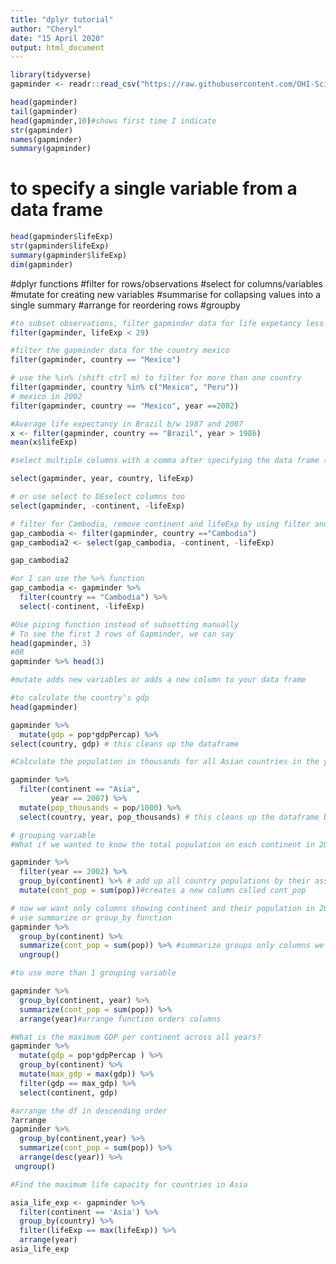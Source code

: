 ```yaml
---
title: "dplyr tutorial"
author: "Cheryl"
date: "15 April 2020"
output: html_document
---
```


```r
library(tidyverse)
gapminder <- readr::read_csv("https://raw.githubusercontent.com/OHI-Science/data-science-training/master/data/gapminder.csv")

head(gapminder)
tail(gapminder)
head(gapminder,10)#shows first time I indicate
str(gapminder)
names(gapminder)
summary(gapminder)
```
# to specify a single variable from a data frame
```r
head(gapminder$lifeExp)
str(gapminder$lifeExp)
summary(gapminder$lifeExp)
dim(gapminder)
```
#dplyr functions
#filter for rows/observations
#select for columns/variables
#mutate for creating new variables
#summarise for collapsing values into a single summary
#arrange for reordering rows
#groupby 

```r
#to subset observations, filter gapminder data for life expetancy less than 29
filter(gapminder, lifeExp < 29)

#filter the gapminder data for the country mexico
filter(gapminder, country == "Mexico")
```

```r
# use the %in% (shift ctrl m) to filter for more than one country
filter(gapminder, country %in% c("Mexico", "Peru"))
# mexico in 2002
filter(gapminder, country == "Mexico", year ==2002)
```

```r
#Average life expectancy in Brazil b/w 1987 and 2007
x <- filter(gapminder, country == "Brazil", year > 1986)
mean(x$lifeExp)
```

```r
#select multiple columns with a comma after specifying the data frame ( gapminder)

select(gapminder, year, country, lifeExp)

# or use select to DEselect columns too
select(gapminder, -continent, -lifeExp)
```

```r
# filter for Cambodia, remove continent and lifeExp by using filter and select
gap_cambodia <- filter(gapminder, country =="Cambodia")
gap_cambodia2 <- select(gap_cambodia, -continent, -lifeExp)

gap_cambodia2

#or I can use the %>% function
gap_cambodia <- gapminder %>% 
  filter(country == "Cambodia") %>% 
  select(-continent, -lifeExp)

```

```r
#Use piping function instead of subsetting manually
# To see the first 3 rows of Gapminder, we can say
head(gapminder, 3)
#0R
gapminder %>% head(3)

```

```r

#mutate adds new variables or adds a new column to your data frame

#to calculate the country's gdp
head(gapminder)

gapminder %>%
  mutate(gdp = pop*gdpPercap) %>% 
select(country, gdp) # this cleans up the dataframe

#Calculate the population in thousands for all Asian countries in the year 2007 and add it as a new column.

gapminder %>% 
  filter(continent == "Asia",
         year == 2007) %>% 
  mutate(pop_thousands = pop/1000) %>% 
  select(country, year, pop_thousands) # this cleans up the dataframe but isn't necessary

```

```r
# grouping variable
#What if we wanted to know the total population on each continent in 2002? 

gapminder %>% 
  filter(year == 2002) %>%
  group_by(continent) %>% # add up all country populations by their associated continents
  mutate(cont_pop = sum(pop))#creates a new column called cont_pop

# now we want only columns showing continent and their population in 2002
# use summarize or group_by function
gapminder %>% 
  group_by(continent) %>% 
  summarize(cont_pop = sum(pop)) %>% #summarize groups only columns we want
  ungroup()

#to use more than 1 grouping variable

gapminder %>% 
  group_by(continent, year) %>% 
  summarize(cont_pop = sum(pop)) %>% 
  arrange(year)#arrange function orders columns

#What is the maximum GDP per continent across all years?
gapminder %>% 
  mutate(gdp = pop*gdpPercap ) %>% 
  group_by(continent) %>% 
  mutate(max_gdp = max(gdp)) %>% 
  filter(gdp == max_gdp) %>% 
  select(continent, gdp)

#arrange the df in descending order
?arrange
gapminder %>% 
  group_by(continent,year) %>% 
  summarize(cont_pop = sum(pop)) %>% 
  arrange(desc(year)) %>% 
 ungroup()

#Find the maximum life capacity for countries in Asia

asia_life_exp <- gapminder %>% 
  filter(continent == 'Asia') %>% 
  group_by(country) %>% 
  filter(lifeExp == max(lifeExp)) %>% 
  arrange(year)
asia_life_exp
```



